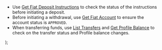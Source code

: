 [get-fiat-deposit-instructions]: /api-reference/endpoints/fiat-transfers/get-fiat-deposit-instructions
[get-fiat-account]: /api-reference/endpoints/fiat-transfers/operation/GetFiatAccount
[get-profile-balance]: /api-reference/endpoints/profiles/get-profileBalance
[list-transfers]: /api-reference/endpoints/transfers/list-transfers

  <Tip>
    <ul>
      <li>Use <a href="/api-reference/endpoints/fiat-transfers/get-fiat-deposit-instructions">Get Fiat Deposit Instructions</a> to check the status of the instructions before initiating a deposit.</li>
      <li>Before initiating a withdrawal, use <a href="/api-reference/endpoints/fiat-transfers/operation/GetFiatAccount">Get Fiat Account</a> to ensure the account status is <code>APPROVED</code>.</li>
      <li>When transferring funds, use <a href="/api-reference/endpoints/transfers/list-transfers">List Transfers</a> and <a href="/api-reference/endpoints/profiles/get-profileBalance">Get Profile Balance</a> to check on the transfer status and Profile balance changes.</li>
    </ul>
  </Tip>
);
